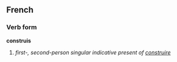 ==French==
===Verb form===
'''construis'''

# ''first-, second-person singular indicative present of [[construire]]''